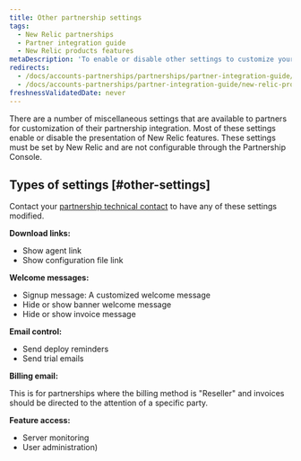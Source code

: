 ```yaml
---
title: Other partnership settings
tags:
  - New Relic partnerships
  - Partner integration guide
  - New Relic products features
metaDescription: 'To enable or disable other settings to customize your partnership integration, contact your New Relic technical resource.'
redirects:
  - /docs/accounts-partnerships/partnerships/partner-integration-guide/other-partnership-settings
  - /docs/accounts-partnerships/partner-integration-guide/new-relic-products-features/other-partnership-settings
freshnessValidatedDate: never
---
```


There are a number of miscellaneous settings that are available to partners for customization of their partnership integration. Most of these settings enable or disable the presentation of New Relic features. These settings must be set by New Relic and are not configurable through the Partnership Console.

## Types of settings [#other-settings]

Contact your [partnership technical contact](/docs/accounts-partnerships/partnerships/partner-integration-guide/contacting-new-relic) to have any of these settings modified.

<DoNotTranslate>**Download links:**</DoNotTranslate>

* Show agent link
* Show configuration file link

<DoNotTranslate>**Welcome messages:**</DoNotTranslate>

* Signup message: A customized welcome message
* Hide or show banner welcome message
* Hide or show invoice message

<DoNotTranslate>**Email control:**</DoNotTranslate>

* Send deploy reminders
* Send trial emails

<DoNotTranslate>**Billing email:**</DoNotTranslate>

This is for partnerships where the billing method is "Reseller" and invoices should be directed to the attention of a specific party.

<DoNotTranslate>**Feature access:**</DoNotTranslate>

* Server monitoring
* User administration)
